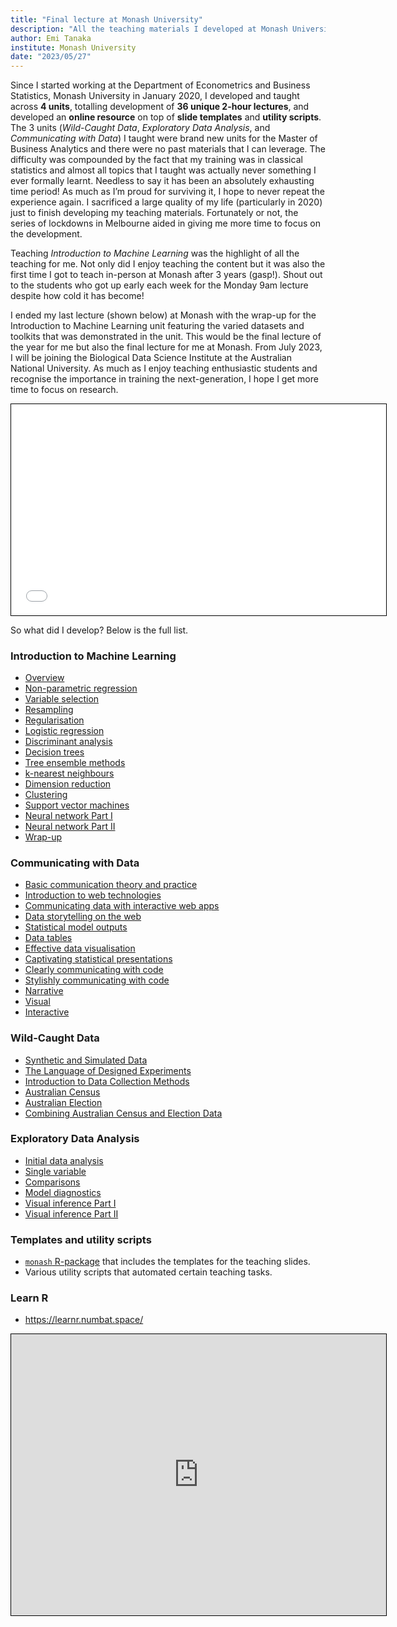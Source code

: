 ```yaml
---
title: "Final lecture at Monash University"
description: "All the teaching materials I developed at Monash University."
author: Emi Tanaka
institute: Monash University
date: "2023/05/27"
---
```


Since I started working at the Department of Econometrics and Business Statistics, Monash University in January 2020, I developed and taught across **4 units**, totalling development of **36 unique 2-hour lectures**, and developed an **online resource** on top of **slide templates** and **utility scripts**. The 3 units (_Wild-Caught Data_, _Exploratory Data Analysis_, and _Communicating with Data_) I taught were brand new units for the Master of Business Analytics and there were no past materials that I can leverage. The difficulty was compounded by the fact that my training was in classical statistics and almost all topics that I taught was actually never something I ever formally learnt. Needless to say it has been an absolutely exhausting time period! As much as I'm proud for surviving it, I hope to never repeat the experience again. I sacrificed a large quality of my life (particularly in 2020) just to finish developing my teaching materials. Fortunately or not, the series of lockdowns in Melbourne aided in giving me more time to focus on the development. 

Teaching _Introduction to Machine Learning_ was the highlight of all the teaching for me. Not only did I enjoy teaching the content but it was also the first time I got to teach in-person at Monash after 3 years (gasp!). Shout out to the students who got up early each week for the Monday 9am lecture despite how cold it has become! 

I ended my last lecture (shown below) at Monash with the wrap-up for the Introduction to Machine Learning unit featuring the varied datasets and toolkits that was demonstrated in the unit. This would be the final lecture of the year for me but also the final lecture for me at Monash. From July 2023, I will be joining the Biological Data Science Institute at the Australian National University. As much as I enjoy teaching enthusiastic students and recognise the importance in training the next-generation, I hope I get more time to focus on research. 


<iframe width="600px" src="../../teaching/monash-iml/2023/lecture-12B.html" height="337.5px" style="border: 1px solid black;"></iframe>


So what did I develop? Below is the full list.


### Introduction to Machine Learning

- [Overview](../../teaching/monash-iml/2023/lecture-01.html) 
- [Non-parametric regression](../../teaching/monash-iml/2023/lecture-02A.html) 
- [Variable selection](../../teaching/monash-iml/2023/lecture-02B.html)   
- [Resampling](../../teaching/monash-iml/2023/lecture-03A.html) 
- [Regularisation](../../teaching/monash-iml/2023/lecture-03B.html)   
- [Logistic regression](../../teaching/monash-iml/2023/lecture-04A.html)  
- [Discriminant analysis](../../teaching/monash-iml/2023/lecture-04B.html) 
- [Decision trees](../../teaching/monash-iml/2023/lecture-05.html)  
- [Tree ensemble methods](../../teaching/monash-iml/2023/lecture-06.html)   
- [k-nearest neighbours](../../teaching/monash-iml/2023/lecture-07.html)   
- [Dimension reduction](../../teaching/monash-iml/2023/lecture-08.html)   
- [Clustering](../../teaching/monash-iml/2023/lecture-09.html)   
- [Support vector machines](../../teaching/monash-iml/2023/lecture-10.html)  
- [Neural network Part I](../../teaching/monash-iml/2023/lecture-11.html)  
- [Neural network Part II](../../teaching/monash-iml/2023/lecture-12A.html)   
- [Wrap-up](../../teaching/monash-iml/2023/lecture-12B.html)   



### Communicating with Data

- [Basic communication theory and practice](../../teaching/monash-cwd/2022/lecture-01.html)    
- [Introduction to web technologies](../../teaching/monash-cwd/2022/lecture-02.html)     
- [Communicating data with interactive web apps](../../teaching/monash-cwd/2022/lecture-03.html) 
- [Data storytelling on the web](../../teaching/monash-cwd/2022/lecture-04.html)   
- [Statistical model outputs](../../teaching/monash-cwd/2022/lecture-05A.html)     
- [Data tables](../../teaching/monash-cwd/2022/lecture-05B.html)      
- [Effective data visualisation](../../teaching/monash-cwd/2022/lecture-06.html)      
- [Captivating statistical presentations](../../teaching/monash-cwd/2022/lecture-07.html)     
- [Clearly communicating with code](../../teaching/monash-cwd/2022/lecture-08.html) 
- [Stylishly communicating with code](../../teaching/monash-cwd/2022/lecture-09.html) 
- [Narrative](../../teaching/monash-cwd/2022/lecture-10.html)      
- [Visual](../../teaching/monash-cwd/2022/lecture-11.html)      
- [Interactive](../../teaching/monash-cwd/2022/lecture-12.html)      

### Wild-Caught Data

- [Synthetic and Simulated Data](../../teaching/monash-wcd/2020/week08-PISA.html#2)
- [The Language of Designed Experiments](../../teaching/monash-wcd/2020/week09-DoE.html#2) 
- [Introduction to Data Collection Methods](../../teaching/monash-wcd/2021/lecture-01.html#2)
- [Australian Census](../../teaching/monash-wcd/2022/lecture-04.html#2)
- [Australian Election](../../teaching/monash-wcd/2022/lecture-05.html#2) 
- [Combining Australian Census and Election Data](../../teaching/monash-wcd/2022/lecture-06.html#2)  

### Exploratory Data Analysis

- [Initial data analysis](../../teaching/monash-eda/ida.html)
- [Single variable](../../teaching/monash-eda/single-variable.html)  
- [Comparisons](../../teaching/monash-eda/comparisons.html)   
- [Model diagnostics](../../teaching/monash-eda/model-diagnostics.html) 
- [Visual inference Part I](../../teaching/monash-eda/visual-inference-part1.html) 
- [Visual inference Part II](../../teaching/monash-eda/visual-inference-part2.html)

### Templates and utility scripts

- [`monash` R-package](https://github.com/numbats/monash) that includes the templates for the teaching slides.
- Various utility scripts that automated certain teaching tasks.

### Learn R 


- [https://learnr.numbat.space/](https://learnr.numbat.space/)

<iframe src="https://learnr.numbat.space/" width="600px" height="450px" style="border: 1px solid black;">


